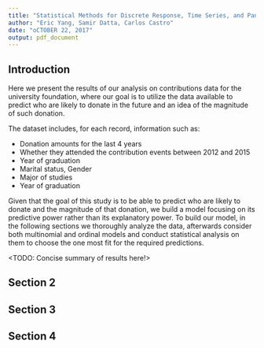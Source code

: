 ```yaml
---
title: "Statistical Methods for Discrete Response, Time Series, and Panel Data (W271): Lab 2"
author: "Eric Yang, Samir Datta, Carlos Castro"
date: "oCTOBER 22, 2017"
output: pdf_document
---
```


## Introduction

Here we present the results of our analysis on contributions data for the university foundation, where our goal is to utilize the data available to predict who are likely to donate in the future and an idea of the magnitude of such donation.

The dataset includes, for each record, information such as:

* Donation amounts for the last 4 years
* Whether they attended the contribution events between 2012 and 2015
* Year of graduation
* Marital status, Gender
* Major of studies
* Year of graduation

Given that the goal of this study is to be able to predict who are likely to donate and the magnitude of that donation, we build a model focusing on its predictive power rather than its explanatory power. To build our model, in the following sections we thoroughly analyze the data, afterwards consider both multinomial and ordinal models and conduct statistical analysis on them to choose the one most fit for the required predictions.

<TODO: Concise summary of results here!>

## Section 2
## Section 3
## Section 4